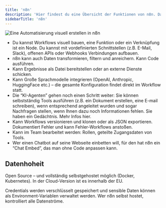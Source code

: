 ```yaml
---
title: 'n8n'
description: 'Hier findest du eine Übersicht der Funktionen von n8n. Das Tool deckt viele Bereiche der Automatisierung ab – entweder auf dem eigenen Server (!) oder in der n8n Cloud. Das kleinste Cloud-Abo kostet 24€ pro Monat.'
sidebarTitle: 'n8n'
---
```


![Eine Automatisierung visuell erstellen in n8n](screenshot.png)

- Du kannst Workflows visuell bauen, eine Funktion oder ein Verknüpfung ist ein Node. Du kannst mit vordefinierten Schnittstellen (z.B. E-Mail, Slack), offenen APIs oder Webhooks Verbindungen aufbauen.
- n8n kann auch Daten transformieren, filtern und anreichern. Kann Code ausführen.
- Kann Ergebnisse als Datei bereitstellen oder an externe Dienste schicken.
- Kann Große Sprachmodelle integrieren (OpenAI, Anthropic, HuggingFace etc.) – die gesamte Konfiguration findet direkt im Workflow statt.
- Die “KI-Agenten” gehen noch einen Schritt weiter: Sie können selbstständig Tools ausführen (z.B. ein Dokument erstellen, eine E-mail schreiben), wenn entsprechend angeleitet wurden und sogar Nachfragen stellen, wenn Ihnen dazu noch Informationen fehlen. Sie haben ein Gedächtnis. Mehr Infos hier.
- Kann Workflows versionieren und klonen oder als JSON exportieren. Dokumentiert Fehler und kann Fehler-Workflows anstoßen.
- Kann im Team bearbeitet werden: Rollen, geteilte Zugangsdaten von Tools.
- Wer einen Chatbot auf seine Webseite einbetten will, für den hat n8n ein “Chat Embed”, das man ohne Code anpassen kann.

## Datenhoheit

Open Source – und vollständig selbstgehostet möglich (Docker, Kubernetes). In der Cloud-Version ist es innerhalb der EU.

Credentials werden verschlüsselt gespeichert und sensible Daten können als Environment-Variablen verwaltet werden. Wer n8n selbst hostet, kontrolliert alle Datenströme.